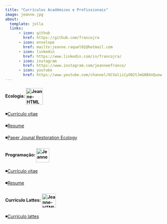 ---
title: "Currículos Acadêmicos e Profissionais"
image: jeanne.jpg
about:
  template: jolla
  links:
      - icon: github
        href: https://github.com/francojra
      - icon: envelope
        href: mailto:jeanne.raquel02@hotmail.com
      - icon: linkedin
        href: https://www.linkedin.com/in/francojra/
      - icon: instagram
        href: https://www.instagram.com/jeanneefranco/
      - icon: youtube
        href: https://www.youtube.com/channel/UCValiiCyO82tJmG0BXnQuow
---

<html>

<body>

<div style="text-align:left">

<p>

<h4>

Ecologia: <img src="https://img.icons8.com/sf-regular/512/forest.png" alt="Jeanne-HTML" align="center" height="54" width="54"/>

</p>

</h4>

</div>

</body>

</html>

::: {style="text-align:left"}
◾️[Currículo vitae](curriculum_vitae_jeanne_franco_pt.pdf)

◾️[Resume](curriculum_vitae_jeanne_franco_en.pdf)

◾️[Paper Jounal Restoration Ecology](paper_Jeanne_Gustavo_Gislene.pdf)
:::

<html>

<body>

<div style="text-align:left">

<p>

<h4>

Programação: <img src="https://img.icons8.com/ios-filled/512/monitor.png" alt="Jeanne-HTML" align="center" height="45" width="42"/>

</p>

</h4>

</div>

</body>

</html>

::: {style="text-align:left"}
◾️[Currículo vitae](resume_jeanne_franco_pt.pdf)

◾️[Resume](resume_jeanne_franco_en.pdf)
:::

<html>

<body>

<div style="text-align:left">

<p>

<h4>

Currículo Lattes: <img src="https://img.icons8.com/ios-filled/512/student-female.png" alt="Jeanne-HTML" align="center" height="45" width="45"/>

</p>

</h4>

</div>

</body>

</html>

::: {style="text-align:left"}
◾️[Currículo lattes](http://buscatextual.cnpq.br/buscatextual/visualizacv.do?id=K4354736H7&tokenCaptchar=03AD1IbLAgLqHZa93ESpzQiAcU6HKy8efrio2hG-a4YK4rRcWnv6-Ua6PojAImdqkJzRV9hlUwNUb-cCKRD4ijgBnLtsayfoUPqvB5Bs1y7BIN7HdDtHSJGBKygdvK2haVvVOfEbY7TRsN8lcthMn4BFpIZzaV0jfgW0YrjTduQjXM9_re6H9tPr5aG840HbKDW6gDkWtncvjI9waZVIEl-7XPVnenmg2HmcUqCkxA_9zwm7dpgwWH9dbQIBu2m8Qs5tAz6KjP8JeIOMWsZTt_WZETDut50jOIcouwiQq8bZZsDk7xmbbUt05Kkxj1-tUS4RpEbstfhApHf7xWUA5k3jsnljQrOBMks3paWEzQW5vv4Nx7YoedCZ7gV3hdasU3HEcL6_HrkKJa1SXyK0PRVqlGcwV_1CPZbRG4p8dYmKXeWX6y1vtA-iBQ4iQZ2bfN2nHZo3LjIB9nTv9OV-7JuxvxJk6ixRegg0JPswCNPkdgkPuoNX6d3dRZ9XHfxYBushb2Z3BhhI8hhpz21dISFciPRMuCRiCdZw)
:::
